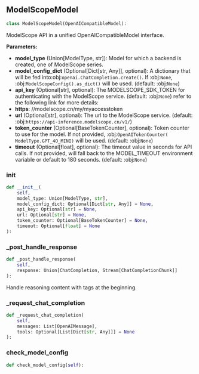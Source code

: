 <a id="camel.models.modelscope_model"></a>

<a id="camel.models.modelscope_model.ModelScopeModel"></a>

## ModelScopeModel

```python
class ModelScopeModel(OpenAICompatibleModel):
```

ModelScope API in a unified OpenAICompatibleModel interface.

**Parameters:**

- **model_type** (Union[ModelType, str]): Model for which a backend is created, one of ModelScope series.
- **model_config_dict** (Optional[Dict[str, Any]], optional): A dictionary that will be fed into:obj:`openai.ChatCompletion.create()`. If :obj:`None`, :obj:`ModelScopeConfig().as_dict()` will be used. (default: :obj:`None`)
- **api_key** (Optional[str], optional): The MODELSCOPE_SDK_TOKEN for authenticating with the ModelScope service. (default: :obj:`None`) refer to the following link for more details:
- **https**: //modelscope.cn/my/myaccesstoken
- **url** (Optional[str], optional): The url to the ModelScope service. (default: :obj:`https://api-inference.modelscope.cn/v1/`)
- **token_counter** (Optional[BaseTokenCounter], optional): Token counter to use for the model. If not provided, :obj:`OpenAITokenCounter( ModelType.GPT_4O_MINI)` will be used. (default: :obj:`None`)
- **timeout** (Optional[float], optional): The timeout value in seconds for API calls. If not provided, will fall back to the MODEL_TIMEOUT environment variable or default to 180 seconds. (default: :obj:`None`)

<a id="camel.models.modelscope_model.ModelScopeModel.__init__"></a>

### __init__

```python
def __init__(
    self,
    model_type: Union[ModelType, str],
    model_config_dict: Optional[Dict[str, Any]] = None,
    api_key: Optional[str] = None,
    url: Optional[str] = None,
    token_counter: Optional[BaseTokenCounter] = None,
    timeout: Optional[float] = None
):
```

<a id="camel.models.modelscope_model.ModelScopeModel._post_handle_response"></a>

### _post_handle_response

```python
def _post_handle_response(
    self,
    response: Union[ChatCompletion, Stream[ChatCompletionChunk]]
):
```

Handle reasoning content with <think> tags at the beginning.

<a id="camel.models.modelscope_model.ModelScopeModel._request_chat_completion"></a>

### _request_chat_completion

```python
def _request_chat_completion(
    self,
    messages: List[OpenAIMessage],
    tools: Optional[List[Dict[str, Any]]] = None
):
```

<a id="camel.models.modelscope_model.ModelScopeModel.check_model_config"></a>

### check_model_config

```python
def check_model_config(self):
```
